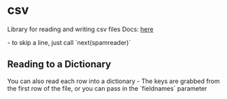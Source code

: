 = csv =
Library for reading and writing csv files
Docs: [[https://docs.python.org/3/library/csv.html|here]]

{{{python
import csv
with open('eggs.csv', 'r', newline='') as csvfile:
	spamreader = csv.reader(csvfile, delimiter=' ', quotechar='|')
	for row in spamreader:
		print(', '.join(row))
}}}
- to skip a line, just call `next(spamreader)`

== Reading to a Dictionary ==
You can also read each row into a dictionary
{{{python
import csv
with open('names.csv', 'r') as csvfile:
	reader = csv.DictReader(csvfile):
	for row in header:
		print(row['first_name'], row['last_name'])
}}}
- The keys are grabbed from the first row of the file, or you can pass in the `fieldnames` parameter
